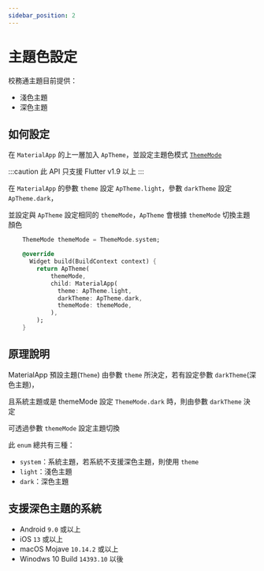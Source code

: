 ```yaml
---
sidebar_position: 2
---
```


# 主題色設定

校務通主題目前提供：
  - 淺色主題
  - 深色主題

## 如何設定

在 `MaterialApp` 的上一層加入 `ApTheme`，並設定主題色模式 [`ThemeMode`](https://api.flutter.dev/flutter/material/MaterialApp/themeMode.html)


:::caution
此 API 只支援 Flutter v1.9 以上
:::

在 `MaterialApp` 的參數 `theme` 設定 `ApTheme.light`，參數 `darkTheme` 設定 `ApTheme.dark`，

並設定與 `ApTheme` 設定相同的 `themeMode`，`ApTheme` 會根據 `themeMode` 切換主題顏色

```dart title="app.dart"
    ThemeMode themeMode = ThemeMode.system;

    @override
      Widget build(BuildContext context) {
        return ApTheme(
            themeMode,
            child: MaterialApp(
              theme: ApTheme.light,
              darkTheme: ApTheme.dark,
              themeMode: themeMode,
            ),
        );
    }

```

## 原理說明

MaterialApp 預設主題(`Theme`) 由參數 `theme` 所決定，若有設定參數 `darkTheme`(深色主題)，

且系統主題或是 themeMode 設定 `ThemeMode.dark` 時，則由參數 `darkTheme` 決定

可透過參數 `themeMode` 設定主題切換

此 `enum` 總共有三種：
  - `system`：系統主題，若系統不支援深色主題，則使用 `theme`
  - `light`：淺色主題
  - `dark`：深色主題

## 支援深色主題的系統

 - Android `9.0` 或以上
 - iOS `13` 或以上
 - macOS Mojave `10.14.2` 或以上
 - Winodws 10 Build `14393.10` 以後